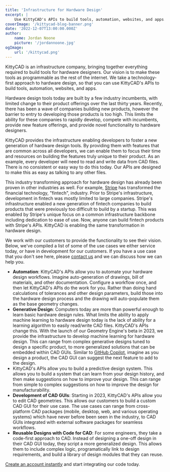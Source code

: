 ```yaml
---
title: 'Infrastructure for Hardware Design'
excerpt: |
    Use KittyCAD's APIs to build tools, automation, websites, and apps.
coverImage: '/kittycad-blog-banner.png'
date: '2022-12-07T13:00:00.000Z'
author:
    name: Jordan Noone
    picture: '/jordannoone.jpg'
ogImage:
    url: '/kittycad.png'
---
```


KittyCAD is an infrastructure company, bringing together everything required to build tools for hardware designers. Our vision is to make these tools as programmable as the rest of the internet. We take a technology-first approach to hardware design, so that you can use KittyCAD's APIs to build tools, automation, websites, and apps.

Hardware design tools today are built by a few industry incumbents, with limited change to their product offerings over the last thirty years. Recently, there has been a wave of companies building new products, however the barrier to entry to developing those products is too high. This limits the ability for these companies to rapidly develop, compete with incumbents, provide new feature offerings, and provide novel functionality to hardware designers.

KittyCAD provides the infrastructure enabling developers to foster a new generation of hardware design tools. By providing them with features that are common across all developers, we can enable them to focus their time and resources on building the features truly unique to their product. As an example, every developer will need to read and write data from CAD files. There is no consistent or easy way to do this today. Our APIs are designed to make this as easy as talking to any other files.

This industry transforming approach for hardware design has already been proven in other industries as well. For example, [Stripe](https://stripe.com/) has transformed the financial technology, "fintech", industry. Prior to Stripe's infrastructure, development in fintech was mostly limited to large companies. Stripe's infrastructure enabled a new generation of fintech companies to build products that were previously too difficult to build by a startup. This was enabled by Stripe's unique focus on a common infrastructure backbone including dedication to ease of use. Now, anyone can build fintech products with Stripe's APIs. KittyCAD is enabling the same transformation in hardware design.

We work with our customers to provide the functionality to see their vision. Below, we've compiled a list of some of the use cases we either service today, or have in development for our customers. If you have a use case that you don't see here, please [contact us](https://github.com/KittyCAD/support) and we can discuss how we can help you.

-   **Automation**: KittyCAD's APIs allow you to automate your hardware design workflows. Imagine auto-generation of drawings, bill of materials, and other documentation. Configure a workflow once, and then let KittyCAD's APIs do the work for you. Rather than doing hand calculations of tolerances and other design parameters, build those into the hardware design process and the drawing will auto-populate them as the base geometry changes.
-   **Generative Design**: Computers today are more than powerful enough to learn basic hardware design rules. What limits the ability to apply machine learning to hardware design today is the lack of ability for a learning algorithm to easily read/write CAD files. KittyCAD's APIs change this. With the launch of our Geometry Engine's beta in 2023, we provide the infrastructure to develop machine learning for hardware design. This can range from complex generative designs tuned to design a specific product, to more generalized solutions that can be embedded within CAD GUIs. Similar to [GitHub Copilot](https://github.com/features/copilot), imagine as you design a product, the CAD GUI can suggest the next feature to add to the design.
-   KittyCAD's APIs allow you to build a predictive design system. This allows you to build a system that can learn from your design history, and then make suggestions on how to improve your design. This can range from simple to complex suggestions on how to improve the design for manufacturability.
-   **Development of CAD GUIs**: Starting in 2023, KittyCAD's APIs allow you to edit CAD geometries. This allows our customers to build a custom CAD GUI for their use case. The use cases can range from cross-platform CAD packages (mobile, desktop, web, and various operating systems) which have never before been seen in the industry, to CAD GUIs integrated with external software packages for seamless workflows.
-   **Reusable Designs with Code for CAD**: For some engineers, they take a code-first approach to CAD. Instead of designing a one-off design in their CAD GUI today, they script a more generalized design. This allows them to include complex logic, programatically link to design requirements, and build a library of design modules that they can reuse.

[Create an account instantly](https://kittycad.io/account) and start integrating our code today.

